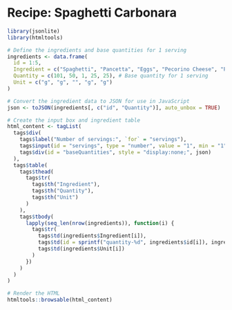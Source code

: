 # Recipe: Spaghetti Carbonara

```r
library(jsonlite)
library(htmltools)

# Define the ingredients and base quantities for 1 serving
ingredients <- data.frame(
  id = 1:5,
  Ingredient = c("Spaghetti", "Pancetta", "Eggs", "Pecorino Cheese", "Parmesan Cheese"),
  Quantity = c(101, 50, 1, 25, 25), # Base quantity for 1 serving
  Unit = c("g", "g", "", "g", "g")
)

# Convert the ingredient data to JSON for use in JavaScript
json <- toJSON(ingredients[, c("id", "Quantity")], auto_unbox = TRUE)

# Create the input box and ingredient table
html_content <- tagList(
  tags$div(
    tags$label("Number of servings:", `for` = "servings"),
    tags$input(id = "servings", type = "number", value = "1", min = "1", oninput = "scaleIngredients()"),
    tags$div(id = "baseQuantities", style = "display:none;", json)
  ),
  tags$table(
    tags$thead(
      tags$tr(
        tags$th("Ingredient"),
        tags$th("Quantity"),
        tags$th("Unit")
      )
    ),
    tags$tbody(
      lapply(seq_len(nrow(ingredients)), function(i) {
        tags$tr(
          tags$td(ingredients$Ingredient[i]),
          tags$td(id = sprintf("quantity-%d", ingredients$id[i]), ingredients$Quantity[i]),
          tags$td(ingredients$Unit[i])
        )
      })
    )
  )
)

# Render the HTML
htmltools::browsable(html_content)
```